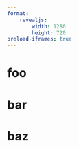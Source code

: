 ```yaml
---
format: 
    revealjs: 
        width: 1280
        height: 720
preload-iframes: true
---
```


# foo {background-iframe="iframes/coloredParticles/index.html"}

# bar {background-iframe="iframes/glitteringSea/index.html"}

# baz {background-iframe="iframes/matrix/index.html"}
